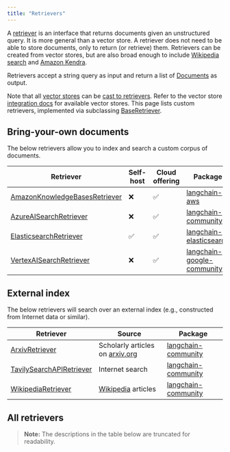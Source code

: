 ```yaml
---
title: "Retrievers"
---
```


A [retriever](/oss/python/langchain-retrieval#building-blocks) is an interface that returns documents given an unstructured query.
It is more general than a vector store.
A retriever does not need to be able to store documents, only to return (or retrieve) them.
Retrievers can be created from vector stores, but are also broad enough to include [Wikipedia search](/oss/python/integrations/retrievers/wikipedia/) and [Amazon Kendra](/oss/python/integrations/retrievers/amazon_kendra_retriever/).

Retrievers accept a string query as input and return a list of [Documents](https://python.langchain.com/api_reference/core/documents/langchain_core.documents.base.Document.html) as output.

Note that all [vector stores](/oss/python/concepts/vectorstores) can be [cast to retrievers](/oss/python/how-to/vectorstore_retriever/).
Refer to the vector store [integration docs](/oss/python/integrations/vectorstores/) for available vector stores.
This page lists custom retrievers, implemented via subclassing [BaseRetriever](/oss/python/how-to/custom_retriever/).

## Bring-your-own documents

The below retrievers allow you to index and search a custom corpus of documents.

| Retriever | Self-host | Cloud offering | Package |
|-----------|-----------|----------------|---------|
| [AmazonKnowledgeBasesRetriever](/oss/python/integrations/retrievers/bedrock) | ❌ | ✅ | [langchain-aws](https://python.langchain.com/api_reference/aws/retrievers/langchain_aws.retrievers.bedrock.AmazonKnowledgeBasesRetriever.html) |
| [AzureAISearchRetriever](/oss/python/integrations/retrievers/azure_ai_search) | ❌ | ✅ | [langchain-community](https://python.langchain.com/api_reference/community/retrievers/langchain_community.retrievers.azure_ai_search.AzureAISearchRetriever.html) |
| [ElasticsearchRetriever](/oss/python/integrations/retrievers/elasticsearch_retriever) | ✅ | ✅ | [langchain-elasticsearch](https://python.langchain.com/api_reference/elasticsearch/retrievers/langchain_elasticsearch.retrievers.ElasticsearchRetriever.html) |
| [VertexAISearchRetriever](/oss/python/integrations/retrievers/google_vertex_ai_search) | ❌ | ✅ | [langchain-google-community](https://python.langchain.com/api_reference/google_community/vertex_ai_search/langchain_google_community.vertex_ai_search.VertexAISearchRetriever.html) |


## External index

The below retrievers will search over an external index (e.g., constructed from Internet data or similar).

| Retriever | Source | Package |
|-----------|---------|---------|
| [ArxivRetriever](/oss/python/integrations/retrievers/arxiv) | Scholarly articles on [arxiv.org](https://arxiv.org/) | [langchain-community](https://python.langchain.com/api_reference/community/retrievers/langchain_community.retrievers.arxiv.ArxivRetriever.html) |
| [TavilySearchAPIRetriever](/oss/python/integrations/retrievers/tavily) | Internet search | [langchain-community](https://python.langchain.com/api_reference/community/retrievers/langchain_community.retrievers.tavily_search_api.TavilySearchAPIRetriever.html) |
| [WikipediaRetriever](/oss/python/integrations/retrievers/wikipedia) | [Wikipedia](https://www.wikipedia.org/) articles | [langchain-community](https://python.langchain.com/api_reference/community/retrievers/langchain_community.retrievers.wikipedia.WikipediaRetriever.html) |


## All retrievers

> **Note:** The descriptions in the table below are truncated for readability.

<Columns cols={3}>
<Card title="Activeloop Deep Memory" icon="link" href="/oss/python/integrations/retrievers/activeloop" arrow="true" cta="View guide" />
<Card title="Amazon Kendra" icon="link" href="/oss/python/integrations/retrievers/amazon_kendra_retriever" arrow="true" cta="View guide" />
<Card title="Arcee" icon="link" href="/oss/python/integrations/retrievers/arcee" arrow="true" cta="View guide" />
<Card title="Arxiv" icon="link" href="/oss/python/integrations/retrievers/arxiv" arrow="true" cta="View guide" />
<Card title="AskNews" icon="link" href="/oss/python/integrations/retrievers/asknews" arrow="true" cta="View guide" />
<Card title="Azure AI Search" icon="link" href="/oss/python/integrations/retrievers/azure_ai_search" arrow="true" cta="View guide" />
<Card title="Bedrock (Knowledge Bases)" icon="link" href="/oss/python/integrations/retrievers/bedrock" arrow="true" cta="View guide" />
<Card title="BM25" icon="link" href="/oss/python/integrations/retrievers/bm25" arrow="true" cta="View guide" />
<Card title="Box" icon="link" href="/oss/python/integrations/retrievers/box" arrow="true" cta="View guide" />
<Card title="BREEBS (Open Knowledge)" icon="link" href="/oss/python/integrations/retrievers/breebs" arrow="true" cta="View guide" />
<Card title="Chaindesk" icon="link" href="/oss/python/integrations/retrievers/chaindesk" arrow="true" cta="View guide" />
<Card title="ChatGPT plugin" icon="link" href="/oss/python/integrations/retrievers/chatgpt-plugin" arrow="true" cta="View guide" />
<Card title="Cognee" icon="link" href="/oss/python/integrations/retrievers/cognee" arrow="true" cta="View guide" />
<Card title="Cohere reranker" icon="link" href="/oss/python/integrations/retrievers/cohere-reranker" arrow="true" cta="View guide" />
<Card title="Cohere RAG" icon="link" href="/oss/python/integrations/retrievers/cohere" arrow="true" cta="View guide" />
<Card title="Contextual AI Reranker" icon="link" href="/oss/python/integrations/retrievers/contextual" arrow="true" cta="View guide" />
<Card title="Dappier" icon="link" href="/oss/python/integrations/retrievers/dappier" arrow="true" cta="View guide" />
<Card title="DocArray" icon="link" href="/oss/python/integrations/retrievers/docarray_retriever" arrow="true" cta="View guide" />
<Card title="Dria" icon="link" href="/oss/python/integrations/retrievers/dria_index" arrow="true" cta="View guide" />
<Card title="ElasticSearch BM25" icon="link" href="/oss/python/integrations/retrievers/elastic_search_bm25" arrow="true" cta="View guide" />
<Card title="Elasticsearch" icon="link" href="/oss/python/integrations/retrievers/elasticsearch_retriever" arrow="true" cta="View guide" />
<Card title="Embedchain" icon="link" href="/oss/python/integrations/retrievers/embedchain" arrow="true" cta="View guide" />
<Card title="FlashRank reranker" icon="link" href="/oss/python/integrations/retrievers/flashrank-reranker" arrow="true" cta="View guide" />
<Card title="Fleet AI Context" icon="link" href="/oss/python/integrations/retrievers/fleet_context" arrow="true" cta="View guide" />
<Card title="Galaxia" icon="link" href="/oss/python/integrations/retrievers/galaxia-retriever" arrow="true" cta="View guide" />
<Card title="Google Drive" icon="link" href="/oss/python/integrations/retrievers/google_drive" arrow="true" cta="View guide" />
<Card title="Google Vertex AI Search" icon="link" href="/oss/python/integrations/retrievers/google_vertex_ai_search" arrow="true" cta="View guide" />
<Card title="Graph RAG" icon="link" href="/oss/python/integrations/retrievers/graph_rag" arrow="true" cta="View guide" />
<Card title="GreenNode" icon="link" href="/oss/python/integrations/retrievers/greennode_reranker" arrow="true" cta="View guide" />
<Card title="IBM watsonx.ai" icon="link" href="/oss/python/integrations/retrievers/ibm_watsonx_ranker" arrow="true" cta="View guide" />
<Card title="JaguarDB Vector Database" icon="link" href="/oss/python/integrations/retrievers/jaguar" arrow="true" cta="View guide" />
<Card title="Kay.ai" icon="link" href="/oss/python/integrations/retrievers/kay" arrow="true" cta="View guide" />
<Card title="Kinetica Vectorstore" icon="link" href="/oss/python/integrations/retrievers/kinetica" arrow="true" cta="View guide" />
<Card title="kNN" icon="link" href="/oss/python/integrations/retrievers/knn" arrow="true" cta="View guide" />
<Card title="LinkupSearchRetriever" icon="link" href="/oss/python/integrations/retrievers/linkup_search" arrow="true" cta="View guide" />
<Card title="LLMLingua Document Compressor" icon="link" href="/oss/python/integrations/retrievers/llmlingua" arrow="true" cta="View guide" />
<Card title="LOTR (Merger Retriever)" icon="link" href="/oss/python/integrations/retrievers/merger_retriever" arrow="true" cta="View guide" />
<Card title="Metal" icon="link" href="/oss/python/integrations/retrievers/metal" arrow="true" cta="View guide" />
<Card title="NanoPQ (Product Quantization)" icon="link" href="/oss/python/integrations/retrievers/nanopq" arrow="true" cta="View guide" />
<Card title="Nebius" icon="link" href="/oss/python/integrations/retrievers/nebius" arrow="true" cta="View guide" />
<Card title="needle" icon="link" href="/oss/python/integrations/retrievers/needle" arrow="true" cta="View guide" />
<Card title="Nimble" icon="link" href="/oss/python/integrations/retrievers/nimble" arrow="true" cta="View guide" />
<Card title="Outline" icon="link" href="/oss/python/integrations/retrievers/outline" arrow="true" cta="View guide" />
<Card title="Permit" icon="link" href="/oss/python/integrations/retrievers/permit" arrow="true" cta="View guide" />
<Card title="Pinecone Hybrid Search" icon="link" href="/oss/python/integrations/retrievers/pinecone_hybrid_search" arrow="true" cta="View guide" />
<Card title="Pinecone Rerank" icon="link" href="/oss/python/integrations/retrievers/pinecone_rerank" arrow="true" cta="View guide" />
<Card title="PubMed" icon="link" href="/oss/python/integrations/retrievers/pubmed" arrow="true" cta="View guide" />
<Card title="Qdrant Sparse Vector" icon="link" href="/oss/python/integrations/retrievers/qdrant-sparse" arrow="true" cta="View guide" />
<Card title="RAGatouille" icon="link" href="/oss/python/integrations/retrievers/ragatouille" arrow="true" cta="View guide" />
<Card title="RePhraseQuery" icon="link" href="/oss/python/integrations/retrievers/re_phrase" arrow="true" cta="View guide" />
<Card title="Rememberizer" icon="link" href="/oss/python/integrations/retrievers/rememberizer" arrow="true" cta="View guide" />
<Card title="SEC filing" icon="link" href="/oss/python/integrations/retrievers/sec_filings" arrow="true" cta="View guide" />
<Card title="Self-querying retrievers" icon="link" href="/oss/python/integrations/retrievers/self_query" arrow="true" cta="View guide" />
<Card title="SVM" icon="link" href="/oss/python/integrations/retrievers/svm" arrow="true" cta="View guide" />
<Card title="TavilySearchAPI" icon="link" href="/oss/python/integrations/retrievers/tavily" arrow="true" cta="View guide" />
<Card title="TF-IDF" icon="link" href="/oss/python/integrations/retrievers/tf_idf" arrow="true" cta="View guide" />
<Card title="NeuralDB" icon="link" href="/oss/python/integrations/retrievers/thirdai_neuraldb" arrow="true" cta="View guide" />
<Card title="ValyuContext" icon="link" href="/oss/python/integrations/retrievers/valyu" arrow="true" cta="View guide" />
<Card title="Vectorize" icon="link" href="/oss/python/integrations/retrievers/vectorize" arrow="true" cta="View guide" />
<Card title="Vespa" icon="link" href="/oss/python/integrations/retrievers/vespa" arrow="true" cta="View guide" />
<Card title="Wikipedia" icon="link" href="/oss/python/integrations/retrievers/wikipedia" arrow="true" cta="View guide" />
<Card title="You.com" icon="link" href="/oss/python/integrations/retrievers/you-retriever" arrow="true" cta="View guide" />
<Card title="Zep Cloud" icon="link" href="/oss/python/integrations/retrievers/zep_cloud_memorystore" arrow="true" cta="View guide" />
<Card title="Zep Open Source" icon="link" href="/oss/python/integrations/retrievers/zep_memorystore" arrow="true" cta="View guide" />
<Card title="Zilliz Cloud Pipeline" icon="link" href="/oss/python/integrations/retrievers/zilliz_cloud_pipeline" arrow="true" cta="View guide" />
<Card title="Zotero" icon="link" href="/oss/python/integrations/retrievers/zotero" arrow="true" cta="View guide" />
</Columns>

